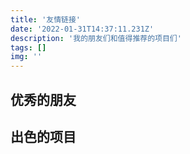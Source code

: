 ```yaml
---
title: '友情链接'
date: '2022-01-31T14:37:11.231Z'
description: '我的朋友们和值得推荐的项目们'
tags: []
img: ''
---
```



## 优秀的朋友

<LinkCard
	title="Jacob's Thoughts"
	link="https://jacobruan.xyz/"
	description="Thoughts, stories and ideas."
	img="https://bing.jacobruan.xyz/?resolution=1366&amp;format=image&amp;index=0&amp;mkt=zh-CN"
/>

<LinkCard
	title="小莫 の Base"
	link="https://mou.best/"
	description="小小少年，没有烦恼。"
	img="https://gitee.com/xiaomouz/xiaomouz/raw/master/upload/images/06bcb167ff840.jpg"
/>

## 出色的项目

<LinkCard
	title="WAI 科技社"
	link="https://www.waitech.cn/"
	description="WAI 科技社 (Who Am I Science & Technology Club) 是由博罗中学学生自发、由信息科组提供指导与支持的 STEM 学生社团，是青少年创客和 STEAM 教育的学习和分享交流平台"
	img="https://waitech-1256058189.cos.ap-guangzhou.myqcloud.com/2022-01-28/1643361146-903689-b5d17b7439ca0bb9.png"
/>

<LinkCard
	title="蜜柑计划 - Mikan Project"
	link="https://mikanani.me/"
	img="https://mikanani.me/images/mikan-pic.png"
/>
